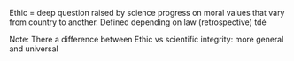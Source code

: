 Ethic = deep question raised by science progress on moral values that vary from country to another. Defined depending on law (retrospective) tdé

Note: There a difference between Ethic vs scientific integrity: more general and universal
